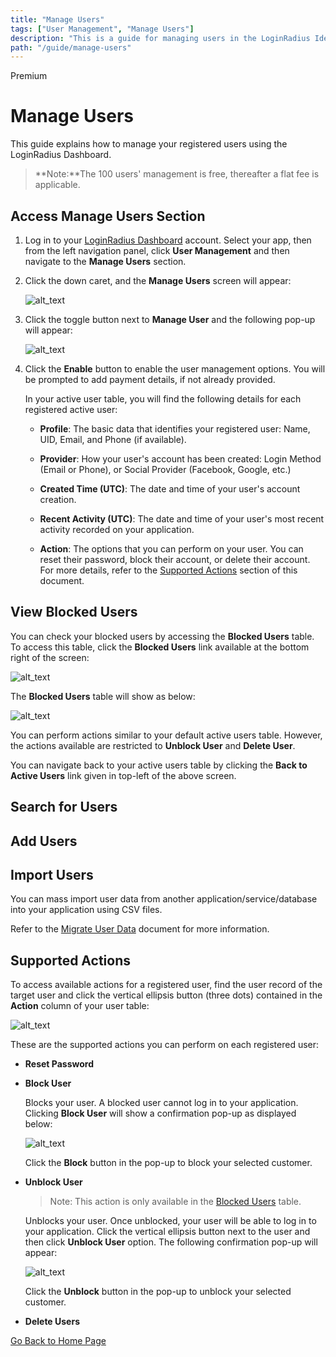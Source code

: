 ```yaml
---
title: "Manage Users"
tags: ["User Management", "Manage Users"]
description: "This is a guide for managing users in the LoginRadius Identity Platform."
path: "/guide/manage-users"
---
```



<span class="devloper-premium plan-tag">Premium</span>

# Manage Users

This guide explains how to manage your registered users using the LoginRadius Dashboard.

>**Note:**The 100 users' management is free, thereafter a flat fee is applicable.

## Access Manage Users Section

1. Log in to your <a href="https://dashboard.loginradius.com/dashboard" target="_blank">LoginRadius Dashboard</a> account. Select your app, then from the left navigation panel, click **User Management** and then navigate to the **Manage Users** section.

2. Click the down caret, and the **Manage Users** screen will appear:

   ![alt_text](images/manage-users.png "image_tooltip") 

3. Click the toggle button next to **Manage User** and the following pop-up will appear:  

   ![alt_text](images/manage-users-popup1.png "image_tooltip") 

4. Click the **Enable** button to enable the user management options. You will be prompted to add payment details, if not already provided.  

   In your active user table, you will find the following details for each registered active user:

   * **Profile**: The basic data that identifies your registered user: Name, UID, Email, and Phone (if available).

   * **Provider**: How your user's account has been created: Login Method (Email or Phone), or Social Provider (Facebook, Google, etc.)

   * **Created Time (UTC)**: The date and time of your user's account creation.

   * **Recent Activity (UTC)**: The date and time of your user's most recent activity recorded on your application.

   * **Action**: The options that you can perform on your user. You can reset their password, block their account, or delete their account. For more details, refer to the [Supported Actions](#supported-actions) section of this document.

## View Blocked Users

You can check your blocked users by accessing the **Blocked Users** table. To access this table, click the **Blocked Users** link available at the bottom right of the screen:

  ![alt_text](images/blocked-users-link-pricing.png "image_tooltip")

The **Blocked Users** table will show as below:

  ![alt_text](images/blocked-users-table-pricing.png "image_tooltip")

You can perform actions similar to your default active users table. However, the actions available are restricted to **Unblock User** and **Delete User**.

You can navigate back to your active users table by clicking the **Back to Active Users** link given in top-left of the above screen.

## Search for Users

<Search />

## Add Users

<Add />

## Import Users

You can mass import user data from another application/service/database into your application using CSV files.

Refer to the [Migrate User Data](/guide/migrate-user-data) document for more information.

## Supported Actions

To access available actions for a registered user, find the user record of the target user and click the vertical ellipsis button (three dots) contained in the **Action** column of your user table:

  ![alt_text](images/user-actions-pricing.png "image_tooltip")

These are the supported actions you can perform on each registered user:

* **Reset Password**

<Reset />

* **Block User**

  Blocks your user. A blocked user cannot log in to your application. Clicking **Block User** will show a confirmation pop-up as displayed below:

  ![alt_text](images/user-block-pricing.png "image_tooltip")

  Click the **Block** button in the pop-up to block your selected customer.

* **Unblock User**

  > Note: This action is only available in the [Blocked Users](#view-blocked-users) table.

  Unblocks your user. Once unblocked, your user will be able to log in to your application. Click the vertical ellipsis button next to the user and then click **Unblock User** option. The following confirmation pop-up will appear:

  ![alt_text](images/user-unblock-pricing.png "image_tooltip")

  Click the **Unblock** button in the pop-up to unblock your selected customer.

* **Delete Users**

<Delete />

  [Go Back to Home Page](/)
